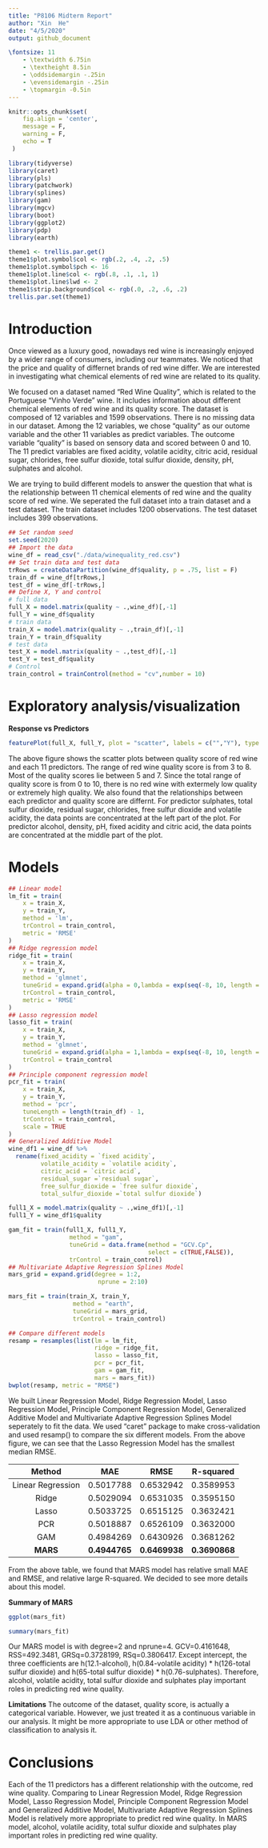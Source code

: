 ```yaml
---
title: "P8106 Midterm Report"
author: "Xin  He"
date: "4/5/2020"
output: github_document

\fontsize: 11
    - \textwidth 6.75in
    - \textheight 8.5in
    - \oddsidemargin -.25in
    - \evensidemargin -.25in
    - \topmargin -0.5in
---
```


```r
knitr::opts_chunk$set(
    fig.align = 'center',
    message = F,
    warning = F,
    echo = T
 )

library(tidyverse)
library(caret)
library(pls)
library(patchwork)
library(splines)
library(gam)
library(mgcv)
library(boot)
library(ggplot2)
library(pdp)
library(earth)

theme1 <- trellis.par.get()
theme1$plot.symbol$col <- rgb(.2, .4, .2, .5) 
theme1$plot.symbol$pch <- 16
theme1$plot.line$col <- rgb(.8, .1, .1, 1) 
theme1$plot.line$lwd <- 2
theme1$strip.background$col <- rgb(.0, .2, .6, .2)
trellis.par.set(theme1)
```

# Introduction

Once viewed as a luxury good, nowadays red wine is increasingly enjoyed by a wider range of consumers, including our teammates. We noticed that the price and quality of differnet brands of red wine differ. We are interested in investigating what chemical elements of red wine are related to its quality. 

We focused on a dataset named "Red Wine Quality", which is related to the Portuguese "Vinho Verde" wine. It includes information about different chemical elements of red wine and its quality score. The dataset is composed of 12 variables and 1599 observations. There is no missing data in our dataset. Among the 12 variables, we chose "quality" as our outome variable and the other 11 variables as predict variables. The outcome variable "quality" is based on sensory data and scored between 0 and 10. The 11 predict variables are fixed acidity, volatile acidity, citric acid, residual sugar, chlorides, free sulfur dioxide, total sulfur dioxide, density, pH, sulphates and alcohol.

We are trying to build different models to answer the question that what is the relationship between 11 chemical elements of red wine and the quality score of red wine. We seperated the full dataset into a train dataset and a test dataset. The train dataset includes 1200 observations. The test dataset includes 399 observations. 

```r
## Set random seed
set.seed(2020)
## Import the data
wine_df = read_csv("./data/winequality_red.csv")
## Set train data and test data
trRows = createDataPartition(wine_df$quality, p = .75, list = F)
train_df = wine_df[trRows,]
test_df = wine_df[-trRows,]
## Define X, Y and control
# full data
full_X = model.matrix(quality ~ .,wine_df)[,-1]
full_Y = wine_df$quality
# train data
train_X = model.matrix(quality ~ .,train_df)[,-1]
train_Y = train_df$quality
# test data
test_X = model.matrix(quality ~ .,test_df)[,-1]
test_Y = test_df$quality
# Control
train_control = trainControl(method = "cv",number = 10)
```

# Exploratory analysis/visualization

**Response vs Predictors**

```r
featurePlot(full_X, full_Y, plot = "scatter", labels = c("","Y"), type = c("p"), layout = c(3, 4))
```

The above figure shows the scatter plots between quality score of red wine and each 11 predictors. The range of red wine quality score is from 3 to 8. Most of the quality scores lie between 5 and 7. Since the total range of quality score is from 0 to 10, there is no red wine with extermely low quality or extremely high quality. We also found that the relationships between each predictor and quality score are differnt. For predictor sulphates, total sulfur dioxide, residual sugar, chlorides, free sulfur dioxide and volatile acidity, the data points are concentrated at the left part of the plot. For predictor alcohol, density, pH, fixed acidity and citric acid, the data points are concentrated at the middle part of the plot.

# Models

```r
## Linear model
lm_fit = train(
    x = train_X,
    y = train_Y, 
    method = 'lm',
    trControl = train_control,
    metric = 'RMSE'
)
## Ridge regression model
ridge_fit = train(
    x = train_X,
    y = train_Y, 
    method = 'glmnet',
    tuneGrid = expand.grid(alpha = 0,lambda = exp(seq(-8, 10, length = 100))),
    trControl = train_control,
    metric = 'RMSE'
)
## Lasso regression model
lasso_fit = train(
    x = train_X,
    y = train_Y, 
    method = 'glmnet',
    tuneGrid = expand.grid(alpha = 1,lambda = exp(seq(-8, 10, length = 100))),
    trControl = train_control
)
## Principle component regression model
pcr_fit = train(
    x = train_X,
    y = train_Y, 
    method = 'pcr',
    tuneLength = length(train_df) - 1,
    trControl = train_control,
    scale = TRUE
)
## Generalized Additive Model
wine_df1 = wine_df %>% 
  rename(fixed_acidity = `fixed acidity`,
         volatile_acidity = `volatile acidity`,
         citric_acid = `citric acid`,
         residual_sugar =`residual sugar`,
         free_sulfur_dioxide = `free sulfur dioxide`,
         total_sulfur_dioxide =`total sulfur dioxide`)

full1_X = model.matrix(quality ~ .,wine_df1)[,-1]
full1_Y = wine_df1$quality

gam_fit = train(full1_X, full1_Y,
                 method = "gam",
                 tuneGrid = data.frame(method = "GCV.Cp", 
                                       select = c(TRUE,FALSE)), 
                 trControl = train_control)
## Multivariate Adaptive Regression Splines Model
mars_grid = expand.grid(degree = 1:2,
                         nprune = 2:10)

mars_fit = train(train_X, train_Y, 
                  method = "earth",
                  tuneGrid = mars_grid,
                  trControl = train_control)
```

```r
## Compare different models
resamp = resamples(list(lm = lm_fit,
                        ridge = ridge_fit,
                        lasso = lasso_fit,
                        pcr = pcr_fit,
                        gam = gam_fit,
                        mars = mars_fit))
bwplot(resamp, metric = "RMSE")
```

We built Linear Regression Model, Ridge Regression Model, Lasso Regression Model, Principle Component Regression Model, Generalized Additive Model and Multivariate Adaptive Regression Splines Model seperately to fit the data. We used "caret" package to make cross-validation and used resamp() to compare the six different models. From the above figure, we can see that the Lasso Regression Model has the smallest median RMSE. 

| Method | MAE | RMSE | R-squared |
|:----------------:|:--------:|:--------:|:--------:|
|Linear Regression|0.5017788|0.6532942|0.3589953|
| Ridge           |0.5029094|0.6531035|0.3595150|
| Lasso           |0.5033725|0.6515125|0.3632421|
| PCR             |0.5018887|0.6526109|0.3632000|
| GAM             |0.4984269|0.6430926|0.3681262|
| **MARS**            |**0.4944765**|**0.6469938**|**0.3690868**|

From the above table, we found that MARS model has relative small MAE and RMSE, and relative large R-squared. We decided to see more details about this model.

**Summary of MARS**

```r
ggplot(mars_fit)
```

```r
summary(mars_fit)
```

Our MARS model is with degree=2 and nprune=4. GCV=0.4161648, RSS=492.3481, GRSq=0.3728199, RSq=0.3806417. Except intercept, the three coefficients are h(12.1-alcohol), h(0.84-volatile acidity) * h(126-total sulfur dioxide) and h(65-total sulfur dioxide) * h(0.76-sulphates). Therefore, alcohol, volatile acidity, total sulfur dioxide and sulphates play important roles in predicting red wine quality. 

**Limitations**
The outcome of the dataset, quality score, is actually a categorical variable. However, we just treated it as a continuous variable in our analysis. It might be more appropriate to use LDA or other method of classification to analysis it.

# Conclusions

Each of the 11 predictors has a different relationship with the outcome, red wine quality. Comparing to Linear Regression Model, Ridge Regression Model, Lasso Regression Model, Principle Component Regression Model and Generalized Additive Model, Multivariate Adaptive Regression Splines Model is relatively more appropriate to predict red wine quality. In MARS model, alcohol, volatile acidity, total sulfur dioxide and sulphates play important roles in predicting red wine quality. 




